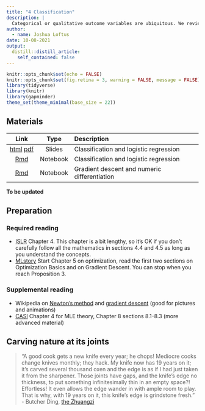 ```yaml
---
title: "4 Classification"
description: |
  Categorical or qualitative outcome variables are ubiquitous. We review some supervised learning methods for classification, and see how these may be applied to observational causal inference.
author:
  - name: Joshua Loftus
date: 10-08-2021
output:
  distill::distill_article:
    self_contained: false
---
```


```r
knitr::opts_chunk$set(echo = FALSE)
knitr::opts_chunk$set(fig.retina = 3, warning = FALSE, message = FALSE)
library(tidyverse)
library(knitr)
library(gapminder)
theme_set(theme_minimal(base_size = 22))
```


## Materials

| Link | Type | Description             |
|:----:|:----:|:------------------------|
| [html](slides/04-1-classification.html)  [pdf](slides/04-1-classification_handout.pdf) | Slides | Classification and logistic regression
| [Rmd](notebooks/classification.Rmd) | Notebook | Classification and logistic regression |
| [Rmd](notebooks/gradient_descent.html) | Notebook | Gradient descent and numeric differentiation |

**To be updated**

## Preparation

### Required reading


- [ISLR](https://www.statlearning.com/) Chapter 4. This chapter is a bit lengthy, so it's OK if you don't carefully follow all the mathematics in sections 4.4 and 4.5 as long as you understand the concepts.
- [MLstory](https://mlstory.org/) Start Chapter 5 on optimization, read the first two sections on Optimization Basics and on Gradient Descent. You can stop when you reach Proposition 3.

### Supplemental reading

- Wikipedia on [Newton's method](https://en.wikipedia.org/wiki/Newton%27s_method_in_optimization) and [gradient descent](https://en.wikipedia.org/wiki/Gradient_descent) (good for pictures and animations)
- [CASI](https://hastie.su.domains/CASI/) Chapter 4 for MLE theory, Chapter 8 sections 8.1-8.3 (more advanced material)

## Carving nature at its joints

> "A good cook gets a new knife every year; he chops! Mediocre cooks change knives monthly; they hack. My knife now has 19 years on it; it’s carved several thousand oxen and the edge is as if I had just taken it from the sharpener. Those joints have gaps, and the knife’s edge no thickness, to put something infinitesimally thin in an empty space?! Effortless! It even allows the edge wander in with ample room to play. That is why, with 19 years on it, this knife’s edge is grindstone fresh." - Butcher Ding, [the Zhuangzi](https://plato.stanford.edu/entries/zhuangzi/#PonP)


